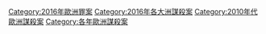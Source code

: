 {{Category pair|2015年歐洲謀殺案|2017年歐洲謀殺案}}
[[Category:2016年歐洲罪案|Category:2016年歐洲罪案]]
[[Category:2016年各大洲謀殺案|Category:2016年各大洲謀殺案]]
[[Category:2010年代歐洲謀殺案|Category:2010年代歐洲謀殺案]]
[[Category:各年歐洲謀殺案|Category:各年歐洲謀殺案]]